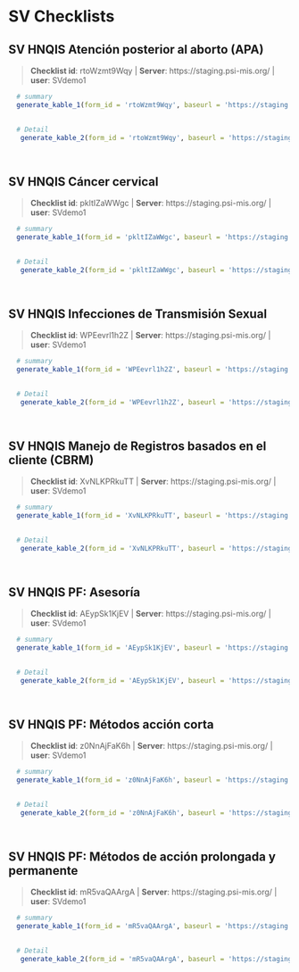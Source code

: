 # SV Checklists {#SV}


## SV HNQIS Atención posterior al aborto (APA) 

    
>__Checklist id__: rtoWzmt9Wqy   | __Server__: https://staging.psi-mis.org/ | __user__: SVdemo1 


```r
  
  # summary
  generate_kable_1(form_id = 'rtoWzmt9Wqy', baseurl = 'https://staging.psi-mis.org/')
  

  # Detail 
   generate_kable_2(form_id = 'rtoWzmt9Wqy', baseurl = 'https://staging.psi-mis.org/', ignore_text = T, ignore_parent = T, ignore_real_or_simulated = T)

   
```

## SV HNQIS Cáncer cervical 

    
>__Checklist id__: pkltIZaWWgc   | __Server__: https://staging.psi-mis.org/ | __user__: SVdemo1 


```r
  
  # summary
  generate_kable_1(form_id = 'pkltIZaWWgc', baseurl = 'https://staging.psi-mis.org/')
  

  # Detail 
   generate_kable_2(form_id = 'pkltIZaWWgc', baseurl = 'https://staging.psi-mis.org/', ignore_text = T, ignore_parent = T, ignore_real_or_simulated = T)

   
```

## SV HNQIS Infecciones de Transmisión Sexual 

    
>__Checklist id__: WPEevrl1h2Z   | __Server__: https://staging.psi-mis.org/ | __user__: SVdemo1 


```r
  
  # summary
  generate_kable_1(form_id = 'WPEevrl1h2Z', baseurl = 'https://staging.psi-mis.org/')
  

  # Detail 
   generate_kable_2(form_id = 'WPEevrl1h2Z', baseurl = 'https://staging.psi-mis.org/', ignore_text = T, ignore_parent = T, ignore_real_or_simulated = T)

   
```

## SV HNQIS Manejo de Registros basados en el cliente (CBRM) 

    
>__Checklist id__: XvNLKPRkuTT   | __Server__: https://staging.psi-mis.org/ | __user__: SVdemo1 


```r
  
  # summary
  generate_kable_1(form_id = 'XvNLKPRkuTT', baseurl = 'https://staging.psi-mis.org/')
  

  # Detail 
   generate_kable_2(form_id = 'XvNLKPRkuTT', baseurl = 'https://staging.psi-mis.org/', ignore_text = T, ignore_parent = T, ignore_real_or_simulated = T)

   
```

## SV HNQIS PF: Asesoría 

    
>__Checklist id__: AEypSk1KjEV   | __Server__: https://staging.psi-mis.org/ | __user__: SVdemo1 


```r
  
  # summary
  generate_kable_1(form_id = 'AEypSk1KjEV', baseurl = 'https://staging.psi-mis.org/')
  

  # Detail 
   generate_kable_2(form_id = 'AEypSk1KjEV', baseurl = 'https://staging.psi-mis.org/', ignore_text = T, ignore_parent = T, ignore_real_or_simulated = T)

   
```

## SV HNQIS PF: Métodos acción corta 

    
>__Checklist id__: z0NnAjFaK6h   | __Server__: https://staging.psi-mis.org/ | __user__: SVdemo1 


```r
  
  # summary
  generate_kable_1(form_id = 'z0NnAjFaK6h', baseurl = 'https://staging.psi-mis.org/')
  

  # Detail 
   generate_kable_2(form_id = 'z0NnAjFaK6h', baseurl = 'https://staging.psi-mis.org/', ignore_text = T, ignore_parent = T, ignore_real_or_simulated = T)

   
```

## SV HNQIS PF: Métodos de acción prolongada y permanente 

    
>__Checklist id__: mR5vaQAArgA   | __Server__: https://staging.psi-mis.org/ | __user__: SVdemo1 


```r
  
  # summary
  generate_kable_1(form_id = 'mR5vaQAArgA', baseurl = 'https://staging.psi-mis.org/')
  

  # Detail 
   generate_kable_2(form_id = 'mR5vaQAArgA', baseurl = 'https://staging.psi-mis.org/', ignore_text = T, ignore_parent = T, ignore_real_or_simulated = T)

   
```
